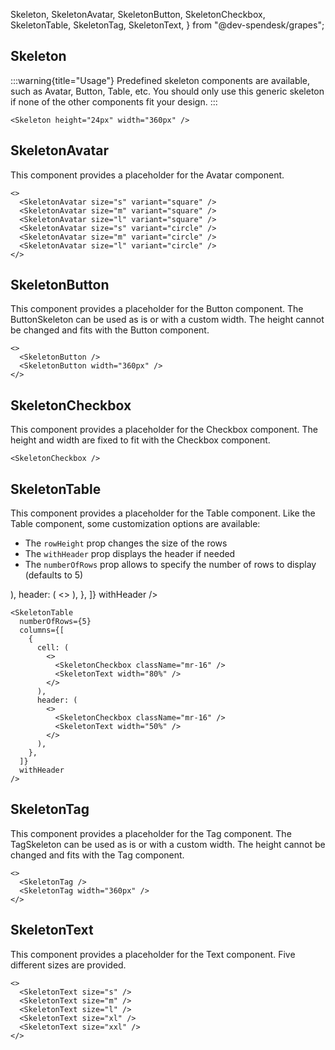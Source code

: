   Skeleton,
  SkeletonAvatar,
  SkeletonButton,
  SkeletonCheckbox,
  SkeletonTable,
  SkeletonTag,
  SkeletonText,
} from "@dev-spendesk/grapes";

## Skeleton

:::warning{title="Usage"}
Predefined skeleton components are available, such as Avatar, Button, Table,
etc. You should only use this generic skeleton if none of the other components
fit your design.
:::

<Preview>
  <Skeleton height="24px" width="360px" />
</Preview>

```tsx
<Skeleton height="24px" width="360px" />
```

## SkeletonAvatar

This component provides a placeholder for the Avatar component.

<Preview>
  <SkeletonAvatar size="s" variant="square" />
  <SkeletonAvatar size="m" variant="square" />
  <SkeletonAvatar size="l" variant="square" />
  <SkeletonAvatar size="s" variant="circle" />
  <SkeletonAvatar size="m" variant="circle" />
  <SkeletonAvatar size="l" variant="circle" />
</Preview>

```tsx
<>
  <SkeletonAvatar size="s" variant="square" />
  <SkeletonAvatar size="m" variant="square" />
  <SkeletonAvatar size="l" variant="square" />
  <SkeletonAvatar size="s" variant="circle" />
  <SkeletonAvatar size="m" variant="circle" />
  <SkeletonAvatar size="l" variant="circle" />
</>
```

## SkeletonButton

This component provides a placeholder for the Button component. The ButtonSkeleton can be used as is or with a custom width. The height cannot be changed and fits with the Button component.

<Preview>
  <SkeletonButton />
  <SkeletonButton width="360px" />
</Preview>

```tsx
<>
  <SkeletonButton />
  <SkeletonButton width="360px" />
</>
```

## SkeletonCheckbox

This component provides a placeholder for the Checkbox component. The height and width are fixed to fit with the Checkbox component.

<Preview>
  <SkeletonCheckbox />
</Preview>

```tsx
<SkeletonCheckbox />
```

## SkeletonTable

This component provides a placeholder for the Table component. Like the Table component, some customization options are available:

- The `rowHeight` prop changes the size of the rows
- The `withHeader` prop displays the header if needed
- The `numberOfRows` prop allows to specify the number of rows to display (defaults to 5)

<Preview>
  <SkeletonTable
    numberOfRows={5}
    columns={[
      {
        cell: (
          <>
            <SkeletonCheckbox className="mr-16" />
            <SkeletonText width="80%" />
          </>
        ),
        header: (
          <>
            <SkeletonCheckbox className="mr-16" />
            <SkeletonText width="50%" />
          </>
        ),
      },
    ]}
    withHeader
  />
</Preview>

```tsx
<SkeletonTable
  numberOfRows={5}
  columns={[
    {
      cell: (
        <>
          <SkeletonCheckbox className="mr-16" />
          <SkeletonText width="80%" />
        </>
      ),
      header: (
        <>
          <SkeletonCheckbox className="mr-16" />
          <SkeletonText width="50%" />
        </>
      ),
    },
  ]}
  withHeader
/>
```

## SkeletonTag

This component provides a placeholder for the Tag component. The TagSkeleton can be used as is or with a custom width. The height cannot be changed and fits with the Tag component.

<Preview>
  <SkeletonTag />
  <SkeletonTag width="360px" />
</Preview>

```tsx
<>
  <SkeletonTag />
  <SkeletonTag width="360px" />
</>
```

## SkeletonText

This component provides a placeholder for the Text component. Five different sizes are provided.

<Preview>
  <SkeletonText size="s" />
  <SkeletonText size="m" />
  <SkeletonText size="l" />
  <SkeletonText size="xl" />
  <SkeletonText size="xxl" />
</Preview>

```tsx
<>
  <SkeletonText size="s" />
  <SkeletonText size="m" />
  <SkeletonText size="l" />
  <SkeletonText size="xl" />
  <SkeletonText size="xxl" />
</>
```
